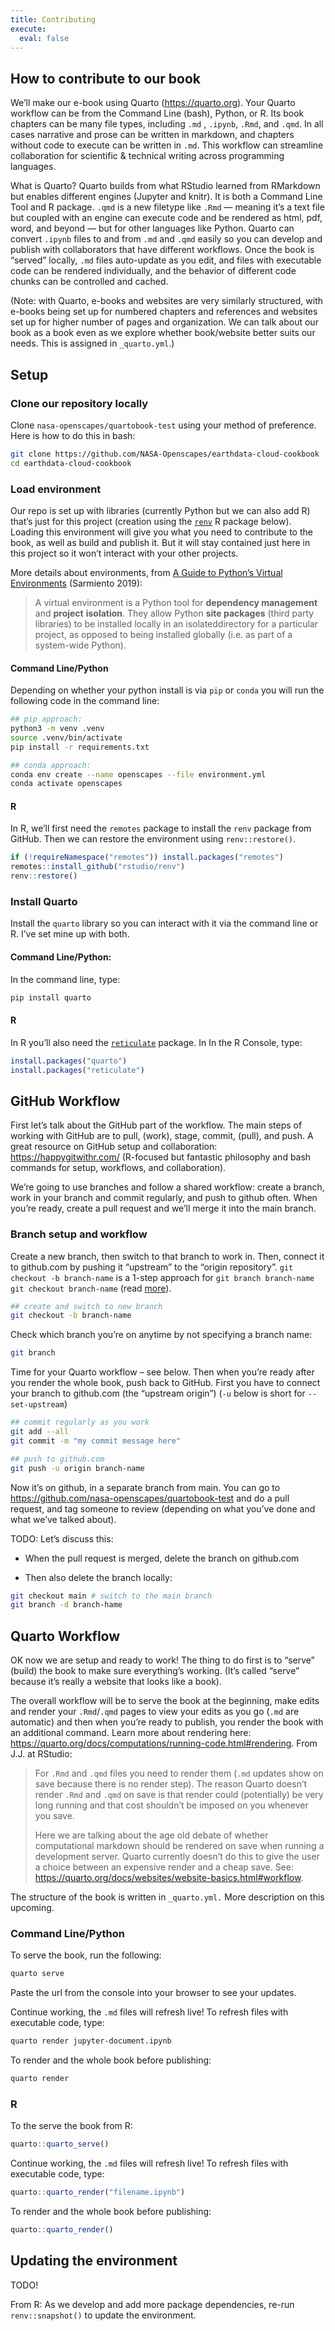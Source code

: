 ```yaml
---
title: Contributing
execute:
  eval: false
---
```


## How to contribute to our book

We'll make our e-book using Quarto ([https://quarto.org](https://quarto.org/docs/getting-started/installation.html)). Your Quarto workflow can be from the Command Line (bash), Python, or R. Its book chapters can be many file types, including `.md` , `.ipynb`, `.Rmd`, and `.qmd`. In all cases narrative and prose can be written in markdown, and chapters without code to execute can be written in `.md`. This workflow can streamline collaboration for scientific & technical writing across programming languages. 

What is Quarto? Quarto builds from what RStudio learned from RMarkdown but enables different engines (Jupyter and knitr). It is both a Command Line Tool and R package. `.qmd` is a new filetype like `.Rmd` --- meaning it's a text file but coupled with an engine can execute code and be rendered as html, pdf, word, and beyond --- but for other languages like Python. Quarto can convert `.ipynb` files to and from `.md` and `.qmd` easily so you can develop and publish with collaborators that have different workflows. Once the book is "served" locally, `.md` files auto-update as you edit, and files with executable code can be rendered individually, and the behavior of different code chunks can be controlled and cached.

(Note: with Quarto, e-books and websites are very similarly structured, with e-books being set up for numbered chapters and references and websites set up for higher number of pages and organization. We can talk about our book as a book even as we explore whether book/website better suits our needs. This is assigned in `_quarto.yml`.)

## Setup

### Clone our repository locally

Clone `nasa-openscapes/quartobook-test` using your method of preference. Here is how to do this in bash:

```bash
git clone https://github.com/NASA-Openscapes/earthdata-cloud-cookbook 
cd earthdata-cloud-cookbook
```

### Load environment

Our repo is set up with libraries (currently Python but we can also add R) that's just for this project (creation using the [`renv`](https://rstudio.github.io/renv/) R package below). Loading this environment will give you what you need to contribute to the book, as well as build and publish it. But it will stay contained just here in this project so it won't interact with your other projects.

More details about environments, from [A Guide to Python's Virtual Environments](https://towardsdatascience.com/virtual-environments-104c62d48c54) (Sarmiento 2019):

> A virtual environment is a Python tool for **dependency management** and **project** **isolation**. They allow Python **site packages** (third party libraries) to be installed locally in an isolateddirectory for a particular project, as opposed to being installed globally (i.e. as part of a system-wide Python).

#### Command Line/Python

Depending on whether your python install is via `pip` or `conda` you will run the following code in the command line:

```bash
## pip approach:
python3 -m venv .venv
source .venv/bin/activate
pip install -r requirements.txt

## conda approach:
conda env create --name openscapes --file environment.yml  
conda activate openscapes
```

#### R

In R, we'll first need the `remotes` package to install the `renv` package from GitHub. Then we can restore the environment using `renv::restore()`.

```r
if (!requireNamespace("remotes")) install.packages("remotes") 
remotes::install_github("rstudio/renv") 
renv::restore()
```

### Install Quarto

Install the `quarto` library so you can interact with it via the command line or R. I've set mine up with both.

#### Command Line/Python:

In the command line, type:

```bash
pip install quarto 
```

#### R

In R you'll also need the [`reticulate`](https://rstudio.github.io/reticulate/) package. In In the R Console, type:

```r
install.packages("quarto") 
install.packages("reticulate")
```

## GitHub Workflow

First let's talk about the GitHub part of the workflow. The main steps of working with GitHub are to pull, (work), stage, commit, (pull), and push. A great resource on GitHub setup and collaboration: <https://happygitwithr.com/> (R-focused but fantastic philosophy and bash commands for setup, workflows, and collaboration).

We're going to use branches and follow a shared workflow: create a branch, work in your branch and commit regularly, and push to github often. When you're ready, create a pull request and we'll merge it into the main branch. 

### Branch setup and workflow

Create a new branch, then switch to that branch to work in. Then, connect it to github.com by pushing it "upstream" to the "origin repository". `git checkout -b branch-name` is a 1-step approach for `git branch branch-name` `git checkout branch-name` (read [more](https://git-scm.com/book/en/v2/Git-Branching-Basic-Branching-and-Merging)). 

```bash
## create and switch to new branch
git checkout -b branch-name
```

Check which branch you're on anytime by not specifying a branch name:

```bash
git branch
```

Time for your Quarto workflow -- see below. Then when you're ready after you render the whole book, push back to GitHub. First you have to connect your branch to github.com (the "upstream origin") (`-u` below is short for `--set-upstream`)

```bash
## commit regularly as you work
git add --all 
git commit -m "my commit message here" 

## push to github.com
git push -u origin branch-name
```

Now it's on github, in a separate branch from main. You can go to <https://github.com/nasa-openscapes/quartobook-test> and do a pull request, and tag someone to review (depending on what you've done and what we've talked about).

TODO: Let's discuss this:

-   When the pull request is merged, delete the branch on github.com

-   Then also delete the branch locally:

```bash
git checkout main # switch to the main branch
git branch -d branch-hame
```

## Quarto Workflow

OK now we are setup and ready to work! The thing to do first is to "serve" (build) the book to make sure everything's working. (It's called "serve" because it's really a website that looks like a book).

The overall workflow will be to serve the book at the beginning, make edits and render your `.Rmd`/`.qmd` pages to view your edits as you go (`.md` are automatic) and then when you're ready to publish, you render the book with an additional command. Learn more about rendering here: <https://quarto.org/docs/computations/running-code.html#rendering>. From J.J. at RStudio:

> For `.Rmd` and `.qmd` files you need to render them (`.md` updates show on save because there is no render step). The reason Quarto doesn't render `.Rmd` and `.qmd` on save is that render could (potentially) be very long running and that cost shouldn't be imposed on you whenever you save.
>
> Here we are talking about the age old debate of whether computational markdown should be rendered on save when running a development server. Quarto currently doesn't do this to give the user a choice between an expensive render and a cheap save. See: <https://quarto.org/docs/websites/website-basics.html#workflow>.

The structure of the book is written in `_quarto.yml.` More description on this upcoming.

### Command Line/Python

To serve the book, run the following:

```bash
quarto serve
```

Paste the url from the console into your browser to see your updates.

Continue working, the `.md` files will refresh live! To refresh files with executable code, type:

```bash
quarto render jupyter-document.ipynb
```

To render and the whole book before publishing:

```bash
quarto render
```

### R

To the serve the book from R:

```r
quarto::quarto_serve()
```

Continue working, the `.md` files will refresh live! To refresh files with executable code, type:

```r
quarto::quarto_render("filename.ipynb")
```

To render and the whole book before publishing:

```r
quarto::quarto_render()
```

## Updating the environment

TODO!

From R: As we develop and add more package dependencies, re-run `renv::snapshot()` to update the environment. 


